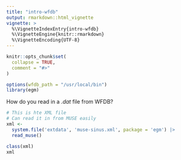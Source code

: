 ```yaml
---
title: "intro-wfdb"
output: rmarkdown::html_vignette
vignette: >
  %\VignetteIndexEntry{intro-wfdb}
  %\VignetteEngine{knitr::rmarkdown}
  %\VignetteEncoding{UTF-8}
---
```


```r
knitr::opts_chunk$set(
  collapse = TRUE,
  comment = "#>"
)
```

```r
options(wfdb_path = "/usr/local/bin")
library(egm)
```

How do you read in a *.dat* file from WFDB?

```r
# This is hte XML file
# Can read it in from MUSE easily
xml <- 
  system.file('extdata', 'muse-sinus.xml', package = 'egm') |>
  read_muse()

class(xml)
xml

```


